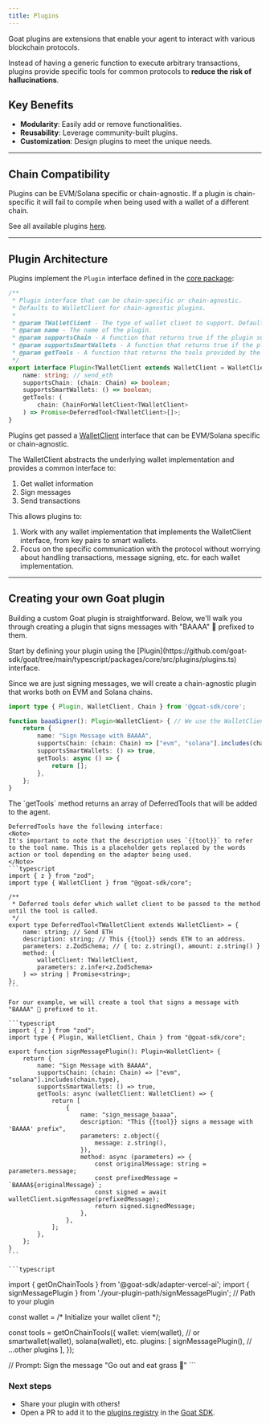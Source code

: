 ```yaml
---
title: Plugins
---
```


Goat plugins are extensions that enable your agent to interact with various blockchain protocols. 

Instead of having a generic function to execute arbitrary transactions, plugins provide specific tools for common protocols to **reduce the risk of hallucinations**.

## Key Benefits
- **Modularity**: Easily add or remove functionalities.
- **Reusability**: Leverage community-built plugins.
- **Customization**: Design plugins to meet the unique needs.

----

## Chain Compatibility
Plugins can be EVM/Solana specific or chain-agnostic. If a plugin is chain-specific it will fail to compile when being used with a wallet of a different chain.

See all available plugins [here](/chains-wallets-plugins#plugins).

----

## Plugin Architecture
Plugins implement the `Plugin` interface defined in the [core package](https://github.com/goat-sdk/goat/tree/main/typescript/packages/core/src/plugins/plugins.ts):

```typescript
/**
 * Plugin interface that can be chain-specific or chain-agnostic.
 * Defaults to WalletClient for chain-agnostic plugins.
 *
 * @param TWalletClient - The type of wallet client to support. Defaults to WalletClient for chain-agnostic plugins.
 * @param name - The name of the plugin.
 * @param supportsChain - A function that returns true if the plugin supports the given chain.
 * @param supportsSmartWallets - A function that returns true if the plugin supports smart wallets.
 * @param getTools - A function that returns the tools provided by the plugin.
 */
export interface Plugin<TWalletClient extends WalletClient = WalletClient> {
    name: string; // send_eth
    supportsChain: (chain: Chain) => boolean;
    supportsSmartWallets: () => boolean;
    getTools: (
        chain: ChainForWalletClient<TWalletClient>
    ) => Promise<DeferredTool<TWalletClient>[]>;
}
```

Plugins get passed a [WalletClient](https://github.com/goat-sdk/goat/tree/main/typescript/packages/core/src/wallets/core.ts) interface that can be EVM/Solana specific or chain-agnostic.

The WalletClient abstracts the underlying wallet implementation and provides a common interface to:
1. Get wallet information
2. Sign messages
3. Send transactions

This allows plugins to:
1. Work with any wallet implementation that implements the WalletClient interface, from key pairs to smart wallets.
2. Focus on the specific communication with the protocol without worrying about handling transactions, message signing, etc. for each wallet implementation.

----

## Creating your own Goat plugin
Building a custom Goat plugin is straightforward. Below, we'll walk you through creating a plugin that signs messages with "BAAAA" 🐐 prefixed to them.

<Steps>
  <Step title="Define the plugin interface">
  Start by defining your plugin using the [Plugin](https://github.com/goat-sdk/goat/tree/main/typescript/packages/core/src/plugins/plugins.ts) interface.

  Since we are just signing messages, we will create a chain-agnostic plugin that works both on EVM and Solana chains.

```typescript
import type { Plugin, WalletClient, Chain } from '@goat-sdk/core';

function baaaSigner(): Plugin<WalletClient> { // We use the WalletClient interface for chain-agnostic plugins
    return {
        name: "Sign Message with BAAAA",
        supportsChain: (chain: Chain) => ["evm", "solana"].includes(chain.type),
        supportsSmartWallets: () => true,
        getTools: async () => {
            return [];
        },
    };
}
```
  </Step>
  <Step title="Add tools to the plugin">
    The `getTools` method returns an array of DeferredTools that will be added to the agent.

    DeferredTools have the following interface:
    <Note>
    It's important to note that the description uses `{{tool}}` to refer to the tool name. This is a placeholder gets replaced by the words action or tool depending on the adapter being used.
    </Note>
    ```typescript
    import { z } from "zod";
    import type { WalletClient } from "@goat-sdk/core";

    /**
     * Deferred tools defer which wallet client to be passed to the method until the tool is called.
     */
    export type DeferredTool<TWalletClient extends WalletClient> = {
        name: string; // Send ETH
        description: string; // This {{tool}} sends ETH to an address.
        parameters: z.ZodSchema; // { to: z.string(), amount: z.string() }
        method: (
            walletClient: TWalletClient,
            parameters: z.infer<z.ZodSchema>
        ) => string | Promise<string>;
    };
    ```

    For our example, we will create a tool that signs a message with "BAAAA" 🐐 prefixed to it.

    ```typescript
    import { z } from "zod";
    import type { Plugin, WalletClient, Chain } from "@goat-sdk/core";

    export function signMessagePlugin(): Plugin<WalletClient> {
        return {
            name: "Sign Message with BAAAA",
            supportsChain: (chain: Chain) => ["evm", "solana"].includes(chain.type),
            supportsSmartWallets: () => true,
            getTools: async (walletClient: WalletClient) => {
                return [
                    {
                        name: "sign_message_baaaa",
                        description: "This {{tool}} signs a message with 'BAAAA' prefix",
                        parameters: z.object({
                            message: z.string(),
                        }),
                        method: async (parameters) => {
                            const originalMessage: string = parameters.message;
                            const prefixedMessage = `BAAAA${originalMessage}`;
                            const signed = await walletClient.signMessage(prefixedMessage);
                            return signed.signedMessage;
                        },
                    },
                ];
            },
        };
    }
    ```
  </Step>
  <Step title="Add the plugin to the agent">

    ```typescript
import { getOnChainTools } from '@goat-sdk/adapter-vercel-ai';
import { signMessagePlugin } from './your-plugin-path/signMessagePlugin'; // Path to your plugin

const wallet = /* Initialize your wallet client */;

const tools = getOnChainTools({
    wallet: viem(wallet), // or smartwallet(wallet), solana(wallet), etc.
    plugins: [
        signMessagePlugin(),
        // ...other plugins
    ],
});

// Prompt: Sign the message "Go out and eat grass 🐐"
    ```
  </Step>    
</Steps>

### Next steps
- Share your plugin with others!
- Open a PR to add it to the [plugins registry](https://github.com/goat-sdk/goat/tree/main/typescript/packages/plugins) in the [Goat SDK](https://github.com/goat-sdk/goat).
